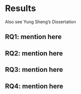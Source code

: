 # Results

Also see Yung Sheng's Dissertation

## RQ1: mention here

## RQ2: mention here

## RQ3: mention here

## RQ4: mention here
